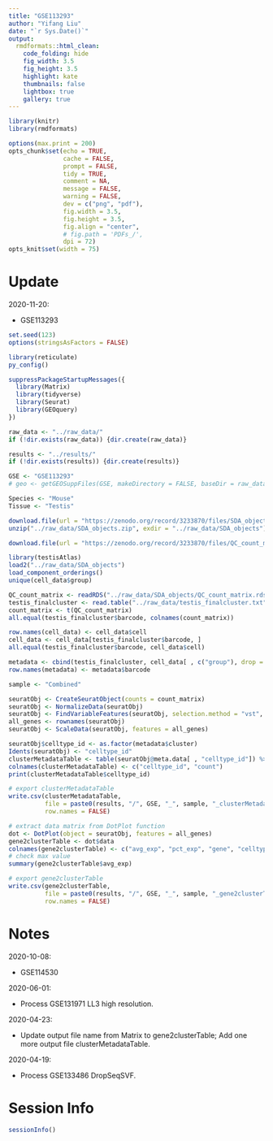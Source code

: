 ```yaml
---
title: "GSE113293"
author: "Yifang Liu"
date: "`r Sys.Date()`"
output:
  rmdformats::html_clean:
    code_folding: hide
    fig_width: 3.5
    fig_height: 3.5
    highlight: kate
    thumbnails: false
    lightbox: true
    gallery: true
---
```


```r
library(knitr)
library(rmdformats)

options(max.print = 200)
opts_chunk$set(echo = TRUE,
               cache = FALSE,
               prompt = FALSE,
               tidy = TRUE,
               comment = NA,
               message = FALSE,
               warning = FALSE,
               dev = c("png", "pdf"),
               fig.width = 3.5,
               fig.height = 3.5,
               fig.align = "center",
               # fig.path = 'PDFs_/',
               dpi = 72)
opts_knit$set(width = 75)
```

# Update

2020-11-20:

  * GSE113293
  
```r
set.seed(123)
options(stringsAsFactors = FALSE)

library(reticulate)
py_config()

suppressPackageStartupMessages({
  library(Matrix)
  library(tidyverse)
  library(Seurat)
  library(GEOquery)
})
```

```r
raw_data <- "../raw_data/"
if (!dir.exists(raw_data)) {dir.create(raw_data)}

results <- "../results/"
if (!dir.exists(results)) {dir.create(results)}

GSE <- "GSE113293"
# geo <- getGEOSuppFiles(GSE, makeDirectory = FALSE, baseDir = raw_data)

Species <- "Mouse"
Tissue <- "Testis"
```

```r
download.file(url = "https://zenodo.org/record/3233870/files/SDA_objects.zip", destfile = "../raw_data/SDA_objects.zip")
unzip("../raw_data/SDA_objects.zip", exdir = "../raw_data/SDA_objects")

download.file(url = "https://zenodo.org/record/3233870/files/QC_count_matrix.rds", destfile = "../raw_data/SDA_objects/QC_count_matrix.rds")

library(testisAtlas)
load2("../raw_data/SDA_objects")
load_component_orderings()
unique(cell_data$group)

QC_count_matrix <- readRDS("../raw_data/SDA_objects/QC_count_matrix.rds")
testis_finalcluster <- read.table("../raw_data/testis_finalcluster.txt", header = TRUE)
count_matrix <- t(QC_count_matrix)
all.equal(testis_finalcluster$barcode, colnames(count_matrix))

row.names(cell_data) <- cell_data$cell
cell_data <- cell_data[testis_finalcluster$barcode, ]
all.equal(testis_finalcluster$barcode, cell_data$cell)

metadata <- cbind(testis_finalcluster, cell_data[ , c("group"), drop = FALSE])
row.names(metadata) <- metadata$barcode
```


```r
sample <- "Combined"

seuratObj <- CreateSeuratObject(counts = count_matrix)
seuratObj <- NormalizeData(seuratObj)
seuratObj <- FindVariableFeatures(seuratObj, selection.method = "vst", nfeatures = 2000)
all_genes <- rownames(seuratObj)
seuratObj <- ScaleData(seuratObj, features = all_genes)

seuratObj$celltype_id <- as.factor(metadata$cluster)
Idents(seuratObj) <- "celltype_id"
clusterMetadataTable <- table(seuratObj@meta.data[ , "celltype_id"]) %>% as.data.frame()
colnames(clusterMetadataTable) <- c("celltype_id", "count")
print(clusterMetadataTable$celltype_id)

# export clusterMetadataTable
write.csv(clusterMetadataTable,
          file = paste0(results, "/", GSE, "_", sample, "_clusterMetadataTable", ".csv"),
          row.names = FALSE)

# extract data matrix from DotPlot function
dot <- DotPlot(object = seuratObj, features = all_genes)
gene2clusterTable <- dot$data
colnames(gene2clusterTable) <- c("avg_exp", "pct_exp", "gene", "celltype_id", "avg_exp_scaled")
# check max value
summary(gene2clusterTable$avg_exp)

# export gene2clusterTable
write.csv(gene2clusterTable,
          file = paste0(results, "/", GSE, "_", sample, "_gene2clusterTable", ".csv"),
          row.names = FALSE)

```

# Notes

2020-10-08:

  * GSE114530
  
2020-06-01:

  * Process GSE131971 LL3 high resolution.

2020-04-23:

  * Update output file name from Matrix to gene2clusterTable; Add one more output file clusterMetadataTable.

2020-04-19:

  * Process GSE133486 DropSeqSVF.

# Session Info

```r
sessionInfo()
```

